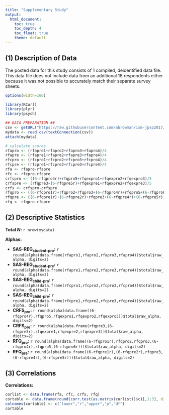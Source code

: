 ```yaml
---
title: "Supplementary Study"
output:
  html_document:
    toc: true
    toc_depth: 4
    toc_float: true
    theme: default
---
```


## (1) Description of Data

The posted data for this study consists of 1 compiled, deidentified data file. This data file does not include data from an additional 18 respondents either because it was not possible to accurately match their separate survey sheets.

```r
options(width=100)

library(RCurl)
library(plyr)
library(psych)

## DATA PREPARATION ##
csv <- getURL("https://raw.githubusercontent.com/abrowman/ism-jpsp2017/master/Supplementary%20Studies/Footnote%203%20Data/ISM_SuppStudy.csv")
mydata <- read.csv(textConnection(csv))
attach(mydata)

# calculate scores
rfapro <- (rfapro1+rfapro2+rfapro3+rfapro4)/4
rfapre <- (rfapre1+rfapre2+rfapre3+rfapre4)/4
rfcpro <- (rfcpro1+rfcpro2+rfcpro3+rfcpro4)/4
rfcpre <- (rfcpre1+rfcpre2+rfcpre3+rfcpre4)/4
rfa <- rfapro-rfapre
rfc <- rfcpro-rfcpre
crfspro <- ((6-rfqpro4r)+rfqpro5+rfqexpro1+rfqexpro2+rfqexpro3)/5 
crfspre <- (rfqpre3+(6-rfqpre5r)+rfqexpre1+rfqexpre2+rfqexpre3)/5
crfs <- crfspro-crfspre
rfqpro <- ((6-rfqpro1r)+rfqpro2+rfqpro3+(6-rfqpro4r)+rfqpro5+(6-rfqpro6r))/6
rfqpre <- ((6-rfqpre1r)+(6-rfqpre2r)+rfqpre3+(6-rfqpre4r)+(6-rfqpre5r))/5
rfq <- rfqpro-rfqpre
```


## (2) Descriptive Statistics

**Total *N*:** `r nrow(mydata)`

**Alphas:**

* **SAS-REG~student-pro~:** `r round(alpha(data.frame(rfapro1,rfapro2,rfapro3,rfapro4))$total$raw_alpha, digits=2)`  
* **SAS-REG~student-pre~:** `r round(alpha(data.frame(rfapre1,rfapre2,rfapre3,rfapre4))$total$raw_alpha, digits=2)`  
* **SAS-REG~child-pro~:** `r round(alpha(data.frame(rfcpro1,rfcpro2,rfcpro3,rfcpro4))$total$raw_alpha, digits=2)`  
* **SAS-REG~child-pre~:** `r round(alpha(data.frame(rfcpre1,rfcpre2,rfcpre3,rfcpre4))$total$raw_alpha, digits=2)`  
* **CRFS~pro~:** `r round(alpha(data.frame((6-rfqpro4r),rfqpro5,rfqexpro1,rfqexpro2,rfqexpro3))$total$raw_alpha, digits=2)`  
* **CRFS~pre~:** `r round(alpha(data.frame(rfqpre3,(6-rfqpre5r),rfqexpre1,rfqexpre2,rfqexpre3))$total$raw_alpha, digits=2)`  
* **RFQ~pro~:** `r round(alpha(data.frame((6-rfqpro1r),rfqpro2,rfqpro3,(6-rfqpro4r),rfqpro5,(6-rfqpro6r)))$total$raw_alpha, digits=2)`  
* **RFQ~pre~:** `r round(alpha(data.frame((6-rfqpre1r),(6-rfqpre2r),rfqpre3,(6-rfqpre4r),(6-rfqpre5r)))$total$raw_alpha, digits=2)`  


## (3) Correlations

**Correlations:**
```r
corlist <- data.frame(rfa, rfc, crfs, rfq)
cortable <- data.frame(round(corr.test(as.matrix(corlist))$ci[,1:3], digits=2), round(corr.test(as.matrix(corlist))$ci[,4], digits=3), corr.test(as.matrix(corlist))$n[c(2,3,4,7,8,12)]-2)
colnames(cortable) <- c("lower","r","upper","p","df")
cortable
```
